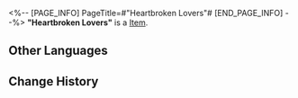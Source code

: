 <%-- [PAGE_INFO]
PageTitle=#"Heartbroken Lovers"#
[END_PAGE_INFO] --%>
{{Item Infobox
|title       = "Heartbroken Lovers"
|id          = 140267
|image       = Item Heartbroken Lovers.png
|type        = 
|invCategory = Missions
|rarity      = 3
|effect      = 
|description = A scene you photographed. It seems to be that of lovers parting.
}}
{{Description|1=''"Chonghua, I love you. 'Till mara do us part."''}}
'''"Heartbroken Lovers"''' is a [[Item]].

==Other Languages==
{{Other Languages
|en   = "Heartbroken Lovers"
|zhs  = 「依依不舍的恋人」
|zht  = 「依依不捨的戀人」
|ja   = 「別れを惜しむ恋人たち」
|ko   = 「헤어지기 아쉬워하는 연인」
|es   = "Amantes que no quieren despedirse"
|fr   = « Cœurs brisés »
|ru   = «Горечь расставания»
|th   = "คู่รักที่อาลัยอาวรณ์"
|vi   = "Người Yêu Không Nỡ Xa Rời"
|de   = „Die unglückseligen Liebenden sagen sich Lebewohl“
|id   = "Pasangan yang Patah Hati"
|pt   = "Amantes de Coração Partido"
}}

==Change History==
{{Change History|2.0}}